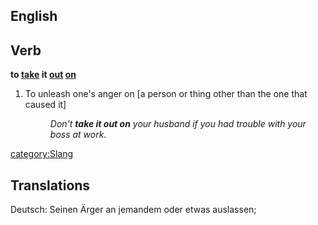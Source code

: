 ==English==
==Verb==
'''to [[take]] it [[out]] [[on]]'''
#{{idiom}} To unleash one's anger on [a person or thing other than the one that caused it]
#:''Don't '''take it out on''' your husband if you had trouble with your boss at work.''
[[category:Slang]]
==Translations==
Deutsch: Seinen Ärger an jemandem oder etwas auslassen;